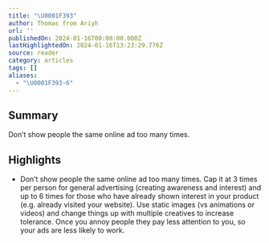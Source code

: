 ```yaml
---
title: "\U0001F393"
author: Thomas from Ariyh
url: ''
publishedOn: 2024-01-16T00:00:00.000Z
lastHighlightedOn: 2024-01-16T13:23:29.776Z
source: reader
category: articles
tags: []
aliases:
  - "\U0001F393-6"
---
```

## Summary

Don’t show people the same online ad too many times.

## Highlights
- Don’t show people the same online ad too many times. Cap it at 3 times per person for general advertising (creating awareness and interest) and up to 6 times for those who have already shown interest in your product (e.g. already visited your website).
  Use static images (vs animations or videos) and change things up with multiple creatives to increase tolerance.
  Once you annoy people they pay less attention to you, so your ads are less likely to work.
